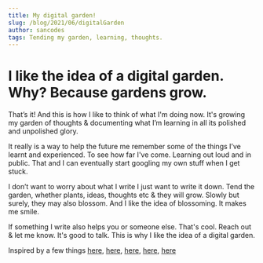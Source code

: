```yaml
---
title: My digital garden!
slug: /blog/2021/06/digitalGarden
author: sancodes
tags: Tending my garden, learning, thoughts.
---
```


# I like the idea of a digital garden. Why? Because gardens grow.

That’s it! And this is how I like to think of what I'm doing now. It's growing my garden of thoughts & documenting what I’m learning in all its polished and unpolished glory. 

It really is a way to help the future me remember some of the things I’ve learnt and experienced. To see how far I've come. Learning out loud and in public. That and I can eventually start googling my own stuff when I get stuck. 

I don’t want to worry about what I write I just want to write it down.
Tend the garden, whether plants, ideas, thoughts etc & they will grow. Slowly but surely, they may also blossom. And I like the idea of blossoming. It makes me smile.

If something I write also helps you or someone else. That's cool. Reach out & let me know. It's good to talk. This is why I like the idea of a digital garden.

Inspired by a few things [here](https://joelhooks.com/digital-garden), [here](https://www.swyx.io/learn-in-public/), [here](https://www.taniarascia.com/), [here](https://scottspence.com/2020/04/27/a-digital-garden/), [here](https://sive.rs/dq)
